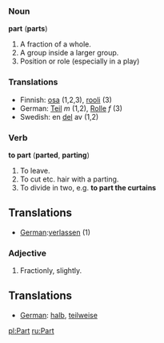 ===Noun===
'''part''' ('''parts''')
#A fraction of a whole.
#A group inside a larger group.
#Position or role (especially in a play)

===Translations===
*Finnish: [[osa]] (1,2,3), [[rooli]] (3)
*German: [[Teil]] ''m'' (1,2), [[Rolle]] ''f'' (3)
*Swedish: en [[del]] av (1,2)  
===Verb===
'''to part''' ('''parted''', '''parting''')
#To leave.
#To cut etc. hair with a parting.
#To divide in two, e.g. '''to part the curtains'''

==Translations==

*[[German]]:[[verlassen]] (1)

===Adjective===

#Fractionly, slightly.

==Translations==

*[[German]]: [[halb]], [[teilweise]]

[[pl:Part]]
[[ru:Part]]